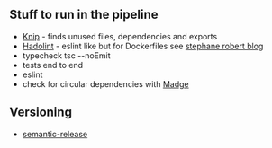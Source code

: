 

## Stuff to run in the pipeline

- [Knip](https://github.com/webpro/knip#%EF%B8%8F-knip) - finds unused files, dependencies and exports
- [Hadolint](https://Hadolint.com) - eslint like but for Dockerfiles see [stephane robert blog](https://blog.stephane-robert.info/post/dockerfile-hadolint/)
- typecheck tsc --noEmit
- tests end to end
- eslint
- check for circular dependencies with [Madge](https://github.com/pahen/madge)

##  Versioning

- [semantic-release](https://github.com/semantic-release/semantic-release)
